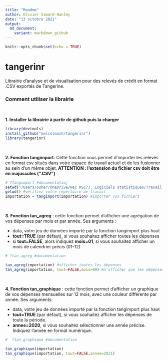 ```yaml
---
title: "Readme"
author: Olivier Simard-Hanley
date: "13 octobre 2021"
output:
  md_document:
    variant: markdown_github
---
```


```r
knitr::opts_chunk$set(echo = TRUE)
```

# tangerinr
Librairie d'analyse et de visualisation pour des relevés de crédit en format .CSV exportés de Tangerine. 

### Comment utiliser la librairie

&nbsp;

**1. Installer la librairie à partir de github puis la charger**

```r
library(devtools)
install_github("malcolmosh/tangerinr")
library(tangerinr)
```

&nbsp;


**2. Fonction tangimport**: Cette fonction vous permet d'importer les relevés en format csv situés dans votre espace de travail actuel et de les fusionner au sein d'un même objet. **ATTENTION : l'extension du fichier csv doit être en majuscules (".CSV")**

```r
# ?tangimport #documentatioj
setwd("/Users/osher/OneDrive/Hec MSc/3. Logiciels statistiques/Travail final") #remplacez par votre répertoire de travail
getwd() #vérifiez votre répertoire de travail
importation = tangimport(importation) #importer vos fichiers

```

&nbsp;

**3. Fonction tan_agreg** : cette fonction permet d'afficher une agrégation de vos dépenses par mois et par année. Ses arguments : 

  + data, votre jeu de données importé par la fonction tangimport plus haut
  + **tout=TRUE** (par défaut), si vous souhaitez afficher toutes les dépenses
  + si **tout=FALSE**, alors indiquez **mois=01**, si vous souhaitez afficher un mois de calendrier précis (01-12)

```r
# ?tan_agreg #documentation

tan_agreg(importation) #afficher toutes les dépenses 
tan_agreg(importation, tout=FALSE,mois=09) #n'afficher que les dépenses d'avril
```

&nbsp;

**4. Fonction tan_graphique** : cette fonction permet d'afficher un graphique de vos dépenses mensuelles sur 12 mois, avec une couleur différente par année. Ses arguments: 

  + data, votre jeu de données importé par la fonction tangimport plus haut
  + **tout=TRUE** (par défaut), si vous souhaitez afficher les dépenses de toute la période.
  + **annee=2020**, si vous souhaitez sélectionner une année précise. Indiquez l'année en format numérique. 	

```r
#  ?tan_graphique #documentation

tan_graphique(importation)
tan_graphique(importation, tout=FALSE,annee=2021)
```
